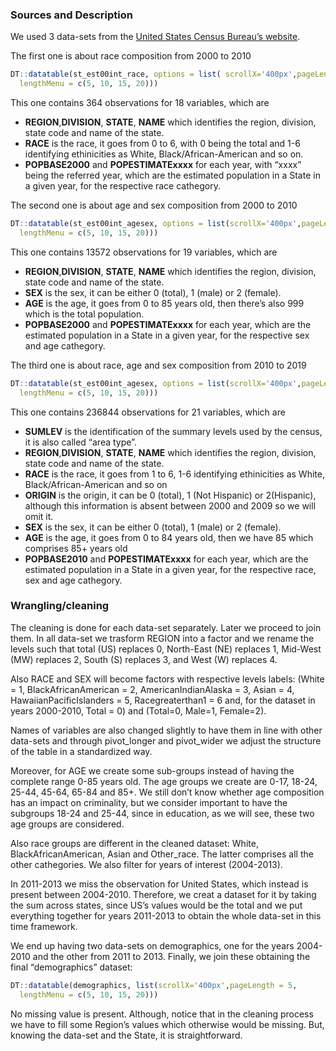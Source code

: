 
### Sources and Description

We used 3 data-sets from the [United States Census Bureau's website](https://www.census.gov/).  

The first one is about race composition from 2000 to 2010
```r
DT::datatable(st_est00int_race, options = list( scrollX='400px',pageLength = 5,
  lengthMenu = c(5, 10, 15, 20)))
```

This one contains 364 observations for 18 variables, which are

<ul>
  <li> <b>REGION</b>,<b>DIVISION</b>, <b>STATE</b>, <b>NAME</b> which identifies the region, division, state code and name of the state. </li>
  <li> <b>RACE</b> is the race, it goes from 0 to 6, with 0 being the total and 1-6 identifying ethinicities as White, Black/African-American and so on. </li>
  <li> <b>POPBASE2000</b> and <b>POPESTIMATExxxx</b> for each year, with "xxxx" being the referred year, which are the estimated population in a State in a given year, for the respective race cathegory.</li>
</ul>

The second one is about age and sex composition from 2000 to 2010

```r
DT::datatable(st_est00int_agesex, options = list(scrollX='400px',pageLength = 5,
  lengthMenu = c(5, 10, 15, 20)))
```
This one contains 13572 observations for 19 variables, which are

<ul>
  <li> <b>REGION</b>,<b>DIVISION</b>, <b>STATE</b>, <b>NAME</b> which identifies the region, division, state code and name of the state. </li>
  <li> <b>SEX</b> is the sex, it can be either 0 (total), 1 (male) or 2 (female). </li>
  <li> <b>AGE</b> is the age, it goes from 0 to 85 years old, then there's also 999 which is the total population. </li>
  <li> <b>POPBASE2000</b> and <b>POPESTIMATExxxx</b> for each year, which are the estimated population in a State in a given year, for the respective sex and age cathegory.</li>
</ul>

The third one is about race, age and sex composition from 2010 to 2019

```r
DT::datatable(st_est00int_agesex, options = list(scrollX='400px',pageLength = 5,
  lengthMenu = c(5, 10, 15, 20)))
```
This one contains 236844 observations for 21 variables, which are

<ul>
  <li><b>SUMLEV</b> is the identification of the summary levels used by the census, it is also called "area type".</li>
  <li> <b>REGION</b>,<b>DIVISION</b>, <b>STATE</b>, <b>NAME</b> which identifies the region, division, state code and name of the state. </li>
  <li> <b>RACE</b> is the race, it goes from 1 to 6, 1-6 identifying ethinicities as White, Black/African-American and so on </li>
  <li> <b>ORIGIN</b> is the origin, it can be 0 (total), 1 (Not Hispanic) or 2(Hispanic), although this information is absent between 2000 and 2009 so we will omit it. </li>
  <li> <b>SEX</b> is the sex, it can be either 0 (total), 1 (male) or 2 (female). </li>
  <li> <b>AGE</b> is the age, it goes from 0 to 84 years old, then we have 85 which comprises 85+ years old </li>
  <li> <b>POPBASE2010</b> and <b>POPESTIMATExxxx</b> for each year, which are the estimated population in a State in a given year, for the respective race, sex and age cathegory. </li>
</ul>


### Wrangling/cleaning

The cleaning is done for each data-set separately. Later we proceed to join them.
 In all data-set we trasform REGION into a factor and we rename the levels such that total (US) replaces 0, North-East (NE) replaces 1, Mid-West (MW) replaces 2, South (S) replaces 3, and West (W) replaces 4. 

Also RACE and SEX will become factors  with respective levels labels: 
(White = 1, BlackAfricanAmerican = 2, AmericanIndianAlaska = 3, Asian = 4, HawaiianPacificIslanders = 5, Racegreaterthan1 = 6 and, for the dataset in years 2000-2010, Total = 0) and (Total=0, Male=1, Female=2).

Names of variables are also changed slightly to have them in line with other data-sets and through pivot_longer and pivot_wider we adjust the structure of the table in a standardized way. 

Moreover, for AGE we create some sub-groups instead of having the complete range 0-85 years old. 
The age groups we create are 0-17, 18-24, 25-44, 45-64, 65-84 and 85+. We still don't know whether age composition has an impact on criminality, but we consider important to have the subgroups 18-24 and 25-44, since in education, as we will see, these two age groups are considered. 

Also race groups are different in the cleaned dataset: White, BlackAfricanAmerican, Asian and Other_race. The latter comprises all the other cathegories.
We also filter for years of interest (2004-2013).

In 2011-2013 we miss the observation for United States, which instead is present between 2004-2010. Therefore, we creat a dataset for it by taking the sum across states, since US's values would be the total and we put everything together for years 2011-2013 to obtain the whole data-set in this time framework.

We end up having two data-sets on demographics, one for the years 2004-2010 and the other from 2011 to 2013. 
Finally, we join these obtaining the final "demographics" dataset:

```r
DT::datatable(demographics, list(scrollX='400px',pageLength = 5,
  lengthMenu = c(5, 10, 15, 20)))
```

No missing value is present. Although, notice that in the cleaning process we have to fill some Region's values which otherwise would be missing. But, knowing the data-set and the State, it is straightforward.